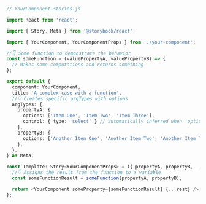 ```ts
// YourComponent.stories.js

import React from 'react';

import { Story, Meta } from '@storybook/react';

import { YourComponent, YourComponentProps } from './your-component';

//👇 Some function to demonstrate the behavior
const someFunction = (valuePropertyA, valuePropertyB) => {
  // Makes some computations and returns something
};

export default {
  component: YourComponent,
  title: 'A complex case with a function',
  //👇 Creates specific argTypes with options
  argTypes: {
    propertyA: {
      options: ['Item One', 'Item Two', 'Item Three'],
      control: { type: 'select' } // automatically inferred when 'options' is defined
    },
    propertyB: {
      options: ['Another Item One', 'Another Item Two', 'Another Item Three'],
    },
  },
} as Meta;

const Template: Story<YourComponentProps> = ({ propertyA, propertyB, ...rest }) => {
  //👇 Assigns the result from the function to a variable
  const someFunctionResult = someFunction(propertyA, propertyB);

  return <YourComponent someProperty={someFunctionResult} {...rest} />;
};
```
